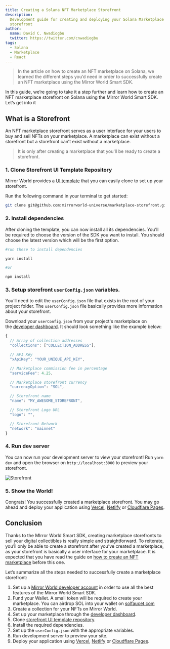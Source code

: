 ```yaml
---
title: Creating a Solana NFT Marketplace Storefront
description:
  Development guide for creating and deploying your Solana Marketplace
  storefront
author:
  name: David C. Nwadiogbu
  twitter: https://twitter.com/cnwadiogbu
tags:
  - Solana
  - Marketplace
  - React
---
```


> In the article on how to create an NFT marketplace on Solana, we learned the
> different steps you’d need in order to successfully create an NFT marketplace
> using the Mirror World Smart SDK.

In this guide, we’re going to take it a step further and learn how to create an
NFT marketplace storefront on Solana using the Mirror World Smart SDK. Let’s get
into it

## What is a Storefront

An NFT marketplace storefront serves as a user interface for your users to buy
and sell NFTs on your marketplace. A marketplace can exist without a storefront
but a storefront can’t exist without a marketplace.

> It is only after creating a marketplace that you'll be ready to create a
> storefront.

### 1. Clone Storefront UI Template Repository

Mirror World provides a
[UI template](https://github.com/mirrorworld-universe/marketplace-storefront)
that you can easily clone to set up your storefront.

Run the following command in your terminal to get started:

```bash
git clone git@github.com:mirrorworld-universe/marketplace-storefront.git
```

### 2. Install dependencies

After cloning the template, you can now install all its dependencies. You’ll be
required to choose the version of the SDK you want to install. You should choose
the latest version which will be the first option.

```bash
#run these to install dependencies

yarn install

#or

npm install
```

### 3. Setup storefront `userConfig.json` variables.

You’ll need to edit the `userConfig.json` file that exists in the root of your
project folder. The `userConfig.json` file basically provides more information
about your storefront.

Download your `userConfig.json` from your project's marketplace on
the [developer dashboard](https://app.mirrorworld.fun/). It should look
something like the example below:

```js
{
  // Array of collection addresses
  "collections": ["COLLECTION_ADDRESS"],

  // API Key
  "xApiKey": "YOUR_UNIQUE_API_KEY",

  // Marketplace commission fee in percentage
  "serviceFee": 4.25,

  // Marketplace storefront currency
  "currencyOption": "SOL",

  // Storefront name
  "name": "MY_AWESOME_STOREFRONT",

  // Storefront Logo URL
  "logo": "",

  // Storefront Network
  "network": "mainnet"
}
```

### 4. Run dev server

You can now run your development server to view your storefront! Run `yarn dev`
and open the browser on `http://localhost:3000` to preview your storefront.

![Storefront](https://res.cloudinary.com/dkegnossp/image/upload/v1674603643/Screenshot_2023-01-24_at_23.35.13_lmtkat.png)

### 5. Show the World!

Congrats! You successfully created a marketplace storefront. You may go ahead
and deploy your application using
[Vercel](https://vercel.com/), [Netlify](https://netlify.com/)
or [Cloudflare Pages](https://pages.cloudflare.dev/).

## Conclusion

Thanks to the MIrror World Smart SDK, creating marketplace storefronts to sell
your digital collectibles is really simple and straightforward. To reiterate,
you’ll only be able to create a storefront after you’ve created a marketplace,
as your storefront is basically a user interface for your marketplace. It is
expected that you have read the guide on
[how to create an NFT marketplace](https://docs.mirrorworld.fun/guides/how-to-create-nft-marketplace)
before this one.

Let’s summarize all the steps needed to successfully create a marketplace
storefront:

1. Set up a
   [Mirror World developer account](https://app.mirrorworld.fun/auth/login) in
   order to use all the best features of the Mirror World Smart SDK.
2. Fund your Wallet. A small token will be required to create your marketplace.
   You can airdrop SOL into your wallet
   on [solfaucet.com](https://solfaucet.com/)
3. Create a collection for your NFTs on Mirror World.
4. Set up your marketplace through the
   [developer dashboard](https://app.mirrorworld.fun/dashboard).
5. Clone
   [storefront UI template repository](https://github.com/mirrorworld-universe/marketplace-storefront).
6. Install the required dependencies.
7. Set up the `userConfig.json` with the appropriate variables.
8. Run development server to preview your site.
9. Deploy your application using
   [Vercel](https://vercel.com/), [Netlify](https://netlify.com/)
   or [Cloudflare Pages](https://pages.cloudflare.dev/).
